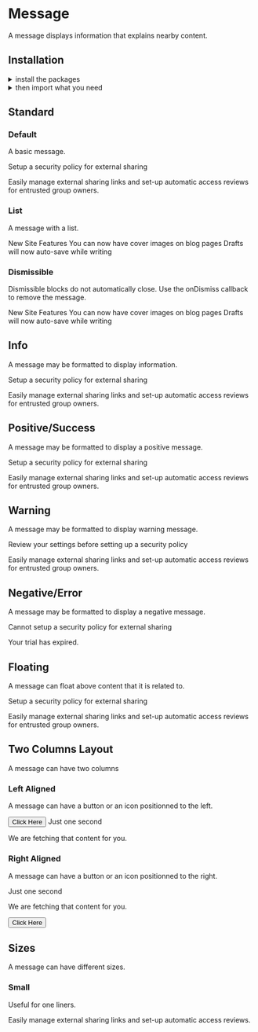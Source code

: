 
<Meta title="Components|Message" />

<Anchor storyId="components-message--standard" />

<SemanticLink docPath="/collections/message/" />

# Message

A message displays information that explains nearby content.

## Installation

<details style={{ marginBottom: "10px" }}><summary>install the packages</summary>

Install from <a href={INSTALLATION_PAGE}>the React bundle</a> or as a single package:

```bash
npm install @orbit-ui/css-normalize @orbit-ui/tachyons @orbit-ui/semantic-ui-theme semantic-ui-react
```
</details>

<details><summary>then import what you need</summary>

```javascript
    import { Message } from "semantic-ui-react";
```
</details>

## Standard

### Default

A basic message.

<Preview>
    <Story name="standard">
        <Message>
            <Message.Header>
    Setup a security policy for external sharing
            </Message.Header>
            <p>
    Easily manage external sharing links and set-up automatic access reviews
    for entrusted group owners.
            </p>
        </Message>
    </Story>
</Preview>

### List

A message with a list.

<Preview>
    <Story name="list">
        <Message>
            <Message.Header>New Site Features</Message.Header>
            <Message.List>
                <Message.Item>You can now have cover images on blog pages</Message.Item>
                <Message.Item>Drafts will now auto-save while writing</Message.Item>
            </Message.List>
        </Message>
    </Story>
</Preview>

### Dismissible

Dismissible blocks do not automatically close. Use the onDismiss callback to remove the message.

<Preview>
    <Story name="dismissible">
        <Message onDismiss={noop}>
            <Message.Header>New Site Features</Message.Header>
            <Message.List>
                <Message.Item>You can now have cover images on blog pages</Message.Item>
                <Message.Item>Drafts will now auto-save while writing</Message.Item>
            </Message.List>
        </Message>
    </Story>
</Preview>

## Info

A message may be formatted to display information.

<Preview>
    <Story name="info">
        <Message info>
            <Message.Header>
    Setup a security policy for external sharing
            </Message.Header>
            <p>
    Easily manage external sharing links and set-up automatic access reviews
    for entrusted group owners.
            </p>
        </Message>
    </Story>
</Preview>

## Positive/Success

A message may be formatted to display a positive message.

<Preview>
    <Story name="positive success">
        <Message positive>
            <Message.Header>
    Setup a security policy for external sharing
            </Message.Header>
            <p>
    Easily manage external sharing links and set-up automatic access reviews
    for entrusted group owners.
            </p>
        </Message>
    </Story>
</Preview>

## Warning

A message may be formatted to display warning message.

<Preview>
    <Story name="warning">
        <Message warning>
            <Message.Header>
    Review your settings before setting up a security policy
            </Message.Header>
            <p>
    Easily manage external sharing links and set-up automatic access reviews
    for entrusted group owners.
            </p>
        </Message>
    </Story>
</Preview>

## Negative/Error

A message may be formatted to display a negative message.

<Preview>
    <Story name="negative error">
        <Message negative>
            <Message.Header>
    Cannot setup a security policy for external sharing
            </Message.Header>
            <p>
    Your trial has expired.
            </p>
        </Message>
    </Story>
</Preview>

## Floating

A message can float above content that it is related to.

<Preview>
    <Story name="floating">
        <Message floating>
            <Message.Header>
            Setup a security policy for external sharing
            </Message.Header>
            <p>
            Easily manage external sharing links and set-up automatic access reviews
            for entrusted group owners.
            </p>
        </Message>
    </Story>
</Preview>

## Two Columns Layout

A message can have two columns

### Left Aligned

A message can have a button or an icon positionned to the left.

<Preview>
    <Story name="two columns left aligned">
        <Message icon>
            <Button>Click Here</Button>
            <Message.Content>
                <Message.Header>Just one second</Message.Header>
                <p>We are fetching that content for you.</p>
            </Message.Content>
        </Message>
    </Story>
</Preview>

### Right Aligned

A message can have a button or an icon positionned to the right.

<Preview>
    <Story name="two columns right aligned">
        <Message icon>
            <Message.Content>
                <Message.Header>Just one second</Message.Header>
                <p>We are fetching that content for you.</p>
            </Message.Content>
            <Button>Click Here</Button>
        </Message>
    </Story>
</Preview>

## Sizes

A message can have different sizes.

### Small

Useful for one liners.

<Preview>
    <Story name="sizes small">
        <Message size="small">
            <p className="fw6">
    Easily manage external sharing links and set-up automatic access reviews.
            </p>
        </Message>
    </Story>
</Preview>
